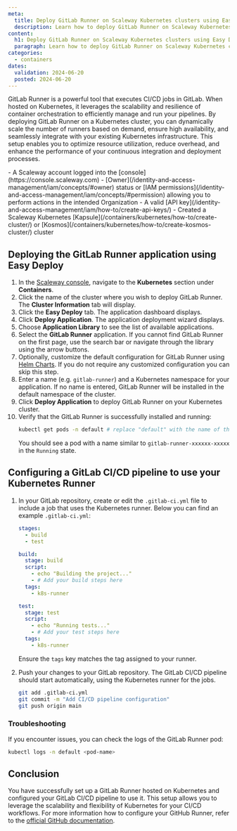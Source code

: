 ```yaml
---
meta:
  title: Deploy GitLab Runner on Scaleway Kubernetes clusters using Easy Deploy
  description: Learn how to deploy GitLab Runner on Scaleway Kubernetes clusters using the Easy Deploy feature. 
content:
  h1: Deploy GitLab Runner on Scaleway Kubernetes clusters using Easy Deploy
  paragraph: Learn how to deploy GitLab Runner on Scaleway Kubernetes clusters using the Easy Deploy feature. 
categories:
  - containers
dates:
  validation: 2024-06-20
  posted: 2024-06-20
---
```


GitLab Runner is a powerful tool that executes CI/CD jobs in GitLab.
When hosted on Kubernetes, it leverages the scalability and resilience of container orchestration to efficiently manage and run your pipelines.
By deploying GitLab Runner on a Kubernetes cluster, you can dynamically scale the number of runners based on demand, ensure high availability, and seamlessly integrate with your existing Kubernetes infrastructure.
This setup enables you to optimize resource utilization, reduce overhead, and enhance the performance of your continuous integration and deployment processes.

<Macro id="requirements" />
- A Scaleway account logged into the [console](https://console.scaleway.com)
- [Owner](/identity-and-access-management/iam/concepts/#owner) status or [IAM permissions](/identity-and-access-management/iam/concepts/#permission) allowing you to perform actions in the intended Organization
- A valid [API key](/identity-and-access-management/iam/how-to/create-api-keys/)
- Created a Scaleway Kubernetes [Kapsule](/containers/kubernetes/how-to/create-cluster/) or [Kosmos](/containers/kubernetes/how-to/create-kosmos-cluster/) cluster

## Deploying the GitLab Runner application using Easy Deploy

1. In the [Scaleway console](https://console.scaleway.com/), navigate to the **Kubernetes** section under **Containers**.
2. Click the name of the cluster where you wish to deploy GitLab Runner. The **Cluster Information** tab will display.
3. Click the **Easy Deploy** tab. The application dashboard displays.
4. Click **Deploy Application**. The application deployment wizard displays.
5. Choose **Application Library** to see the list of available applications.
6. Select the **GitLab Runner** application.
    <Message type="tip">
        If you cannot find GitLab Runner on the first page, use the search bar or navigate through the library using the arrow buttons.
    </Message>
7. Optionally, customize the default configuration for GitLab Runner using [Helm Charts](/tutorials/kubernetes-package-management-helm/). If you do not require any customized configuration you can skip this step.
8. Enter a name (e.g. `gitlab-runner`) and a Kubernetes namespace for your application. If no name is entered, GitLab Runner will be installed in the default namespace of the cluster.
9. Click **Deploy Application** to deploy GitLab Runner on your Kubernetes cluster.
10. Verify that the GitLab Runner is successfully installed and running:
    ```bash
    kubectl get pods -n default # replace "default" with the name of the Kubernetes namespace in which you have installed your GitLab Runner.
    ```
    You should see a pod with a name similar to `gitlab-runner-xxxxxx-xxxxx` in the `Running` state.

## Configuring a GitLab CI/CD pipeline to use your Kubernetes Runner

1. In your GitLab repository, create or edit the `.gitlab-ci.yml` file to include a job that uses the Kubernetes runner.
    Below you can find an example `.gitlab-ci.yml`:

    ```yaml
    stages:
      - build
      - test

    build:
      stage: build
      script:
        - echo "Building the project..."
        - # Add your build steps here
      tags:
        - k8s-runner

    test:
      stage: test
      script:
        - echo "Running tests..."
        - # Add your test steps here
      tags:
        - k8s-runner
    ```

    Ensure the `tags` key matches the tag assigned to your runner.

2. Push your changes to your GitLab repository. The GitLab CI/CD pipeline should start automatically, using the Kubernetes runner for the jobs.
    ```bash
    git add .gitlab-ci.yml
    git commit -m "Add CI/CD pipeline configuration"
    git push origin main
    ```

### Troubleshooting
If you encounter issues, you can check the logs of the GitLab Runner pod:

```bash
kubectl logs -n default <pod-name>
```

## Conclusion
You have successfully set up a GitLab Runner hosted on Kubernetes and configured your GitLab CI/CD pipeline to use it. This setup allows you to leverage the scalability and flexibility of Kubernetes for your CI/CD workflows.
For more information how to configure your GitHub Runner, refer to the [official GitHub documentation](https://docs.gitlab.com/runner/install/kubernetes.html#configuring-gitlab-runner-using-the-helm-chart).